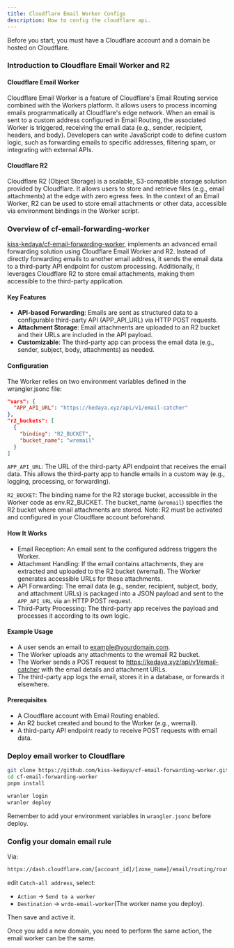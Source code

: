 ```yaml
---
title: Cloudflare Email Worker Configs
description: How to config the cloudflare api.
---
```


Before you start, you must have a Cloudflare account and a domain be hosted on Cloudflare.

### Introduction to Cloudflare Email Worker and R2

#### Cloudflare Email Worker

Cloudflare Email Worker is a feature of Cloudflare's Email Routing service combined with the Workers platform. 
It allows users to process incoming emails programmatically at Cloudflare's edge network. 
When an email is sent to a custom address configured in Email Routing,
the associated Worker is triggered, receiving the email data (e.g., sender, recipient, headers, and body). 
Developers can write JavaScript code to define custom logic, 
such as forwarding emails to specific addresses, filtering spam, 
or integrating with external APIs.

#### Cloudflare R2

Cloudflare R2 (Object Storage) is a scalable, S3-compatible storage solution provided by Cloudflare. 
It allows users to store and retrieve files (e.g., email attachments) at the edge with zero egress fees. 
In the context of an Email Worker, R2 can be used to store email attachments or other data, accessible via environment bindings in the Worker script.

### Overview of cf-email-forwarding-worker

[kiss-kedaya/cf-email-forwarding-worker](https://github.com/kiss-kedaya/cf-email-forwarding-worker), 
implements an advanced email forwarding solution using Cloudflare Email Worker and R2. 
Instead of directly forwarding emails to another email address, 
it sends the email data to a third-party API endpoint for custom processing. 
Additionally, it leverages Cloudflare R2 to store email attachments, making them accessible to the third-party application.

#### Key Features

- **API-based Forwarding**: Emails are sent as structured data to a configurable third-party API (APP_API_URL) via HTTP POST requests.
- **Attachment Storage**: Email attachments are uploaded to an R2 bucket and their URLs are included in the API payload.
- **Customizable**: The third-party app can process the email data (e.g., sender, subject, body, attachments) as needed.
#### Configuration

The Worker relies on two environment variables defined in the wrangler.jsonc file:

```json
"vars": {
  "APP_API_URL": "https://kedaya.xyz/api/v1/email-catcher"
},
"r2_buckets": [
  {
    "binding": "R2_BUCKET",
    "bucket_name": "wremail"
  }
]
```

`APP_API_URL`: The URL of the third-party API endpoint that receives the email data. This allows the third-party app to handle emails in a custom way (e.g., logging, processing, or forwarding).

`R2_BUCKET`: The binding name for the R2 storage bucket, accessible in the Worker code as env.R2_BUCKET. The bucket_name (`wremail`) specifies the R2 bucket where email attachments are stored. Note: R2 must be activated and configured in your Cloudflare account beforehand.

#### How It Works

- Email Reception: An email sent to the configured address triggers the Worker.
- Attachment Handling: If the email contains attachments, they are extracted and uploaded to the R2 bucket (wremail). The Worker generates accessible URLs for these attachments.
- API Forwarding: The email data (e.g., sender, recipient, subject, body, and attachment URLs) is packaged into a JSON payload and sent to the `APP_API_URL` via an HTTP POST request.
- Third-Party Processing: The third-party app receives the payload and processes it according to its own logic.

#### Example Usage

- A user sends an email to example@yourdomain.com.
- The Worker uploads any attachments to the wremail R2 bucket.
- The Worker sends a POST request to https://kedaya.xyz/api/v1/email-catcher with the email details and attachment URLs.
- The third-party app logs the email, stores it in a database, or forwards it elsewhere.
#### Prerequisites
- A Cloudflare account with Email Routing enabled.
- An R2 bucket created and bound to the Worker (e.g., wremail).
- A third-party API endpoint ready to receive POST requests with email data.

### Deploy email worker to Cloudflare

```bash
git clone https://github.com/kiss-kedaya/cf-email-forwarding-worker.git
cd cf-email-forwarding-worker
pnpm install

wranler login 
wranler deploy
```
Remember to add your environment variables in `wrangler.jsonc` before deploy.

### Config your domain email rule

Via:
```bash
https://dash.cloudflare.com/[account_id]/[zone_name]/email/routing/routes
```

edit `Catch-all address`, select:
- `Action` -> `Send to a worker` 
- `Destination` -> `wrdo-email-worker`(The worker name you deploy).

Then save and active it.

<Callout type="warning" twClass="mb-3">
Once you add a new domain, you need to perform the same action, the email worker can be the same.
</Callout>




